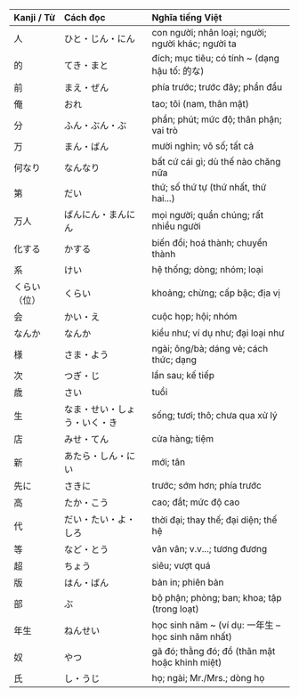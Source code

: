 | Kanji / Từ | Cách đọc       | Nghĩa tiếng Việt                                  |
| :--------- | :------------- | :------------------------------------------------ |
| 人          | ひと・じん・にん       | con người; nhân loại; người; người khác; người ta |
| 的          | てき・まと          | đích; mục tiêu; có tính ~ (dạng hậu tố: 的な)       |
| 前          | まえ・ぜん          | phía trước; trước đây; phần đầu                   |
| 俺          | おれ             | tao; tôi (nam, thân mật)                          |
| 分          | ふん・ぶん・ぶ        | phần; phút; mức độ; thân phận; vai trò            |
| 万          | まん・ばん          | mười nghìn; vô số; tất cả                         |
| 何なり        | なんなり           | bất cứ cái gì; dù thế nào chăng nữa               |
| 第          | だい             | thứ; số thứ tự (thứ nhất, thứ hai...)             |
| 万人         | ばんにん・まんにん      | mọi người; quần chúng; rất nhiều người            |
| 化する        | かする            | biến đổi; hoá thành; chuyển thành                 |
| 系          | けい             | hệ thống; dòng; nhóm; loại                        |
| くらい（位）     | くらい            | khoảng; chừng; cấp bậc; địa vị                    |
| 会          | かい・え           | cuộc họp; hội; nhóm                               |
| なんか        | なんか            | kiểu như; ví dụ như; đại loại như                 |
| 様          | さま・よう          | ngài; ông/bà; dáng vẻ; cách thức; dạng            |
| 次          | つぎ・じ           | lần sau; kế tiếp                                  |
| 歳          | さい             | tuổi                                              |
| 生          | なま・せい・しょう・いく・き | sống; tươi; thô; chưa qua xử lý                   |
| 店          | みせ・てん          | cửa hàng; tiệm                                    |
| 新          | あたら・しん・にい      | mới; tân                                          |
| 先に         | さきに            | trước; sớm hơn; phía trước                        |
| 高          | たか・こう          | cao; đắt; mức độ cao                              |
| 代          | だい・たい・よ・しろ     | thời đại; thay thế; đại diện; thế hệ              |
| 等          | など・とう          | vân vân; v.v...; tương đương                      |
| 超          | ちょう            | siêu; vượt quá                                    |
| 版          | はん・ばん          | bản in; phiên bản                                 |
| 部          | ぶ              | bộ phận; phòng; ban; khoa; tập (trong loạt)       |
| 年生         | ねんせい           | học sinh năm ~ (ví dụ: 一年生 – học sinh năm nhất)   |
| 奴          | やつ             | gã đó; thằng đó; đồ (thân mật hoặc khinh miệt)    |
| 氏          | し・うじ           | họ; ngài; Mr./Mrs.; dòng họ                       |